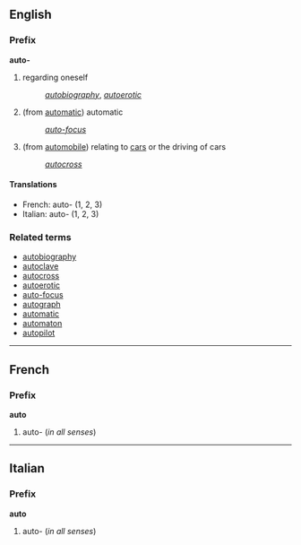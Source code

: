 ==English==
===Prefix===
'''auto-'''

#regarding oneself
#:''[[autobiography]]'', ''[[autoerotic]]''
#(from [[automatic]]) automatic
#:''[[auto-focus]]''
#(from [[automobile]]) relating to [[car]]s or the driving of cars
#:''[[autocross]]''

====Translations====
*French: auto- (1, 2, 3)
*Italian: auto- (1, 2, 3)

===Related terms===
*[[autobiography]]
*[[autoclave]]
*[[autocross]]
*[[autoerotic]]
*[[auto-focus]]
*[[autograph]]
*[[automatic]]
*[[automaton]]
*[[autopilot]]

----
==French==
===Prefix===
'''auto'''

#auto- (''in all senses'')

----
==Italian==
===Prefix===
'''auto'''

#auto- (''in all senses'')
